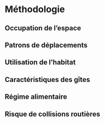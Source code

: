 # Méthodologie
## Occupation de l'espace
## Patrons de déplacements
## Utilisation de l'habitat
## Caractéristiques des gîtes
## Régime alimentaire
## Risque de collisions routières
